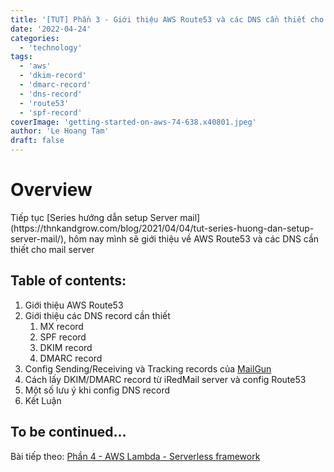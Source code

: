 ```yaml
---
title: '[TUT] Phần 3 - Giới thiệu AWS Route53 và các DNS cần thiết cho mail server'
date: '2022-04-24'
categories:
  - 'technology'
tags:
  - 'aws'
  - 'dkim-record'
  - 'dmarc-record'
  - 'dns-record'
  - 'route53'
  - 'spf-record'
coverImage: 'getting-started-on-aws-74-638.x40801.jpeg'
author: 'Le Hoang Tam'
draft: false
---
```


# Overview

<TOCInline toc={props.toc} exclude="Overview" toHeading={2} />
Tiếp tục [Series hướng dẫn setup Server mail](https://thnkandgrow.com/blog/2021/04/04/tut-series-huong-dan-setup-server-mail/),
hôm nay mình sẽ giới thiệu về AWS Route53 và các DNS cần thiết cho mail server

## Table of contents:

1. Giới thiệu AWS Route53
2. Giới thiệu các DNS record cần thiết
   1. MX record
   2. SPF record
   3. DKIM record
   4. DMARC record
3. Config Sending/Receiving và Tracking records của [MailGun](https://thnkandgrow.com/blog/tag/mailgun/)
4. Cách lấy DKIM/DMARC record từ iRedMail server và config Route53
5. Một số lưu ý khi config DNS record
6. Kết Luận

## To be continued...

Bài tiếp theo: [Phần 4 - AWS Lambda - Serverless framework](https://thnkandgrow.com/?p=73)
